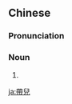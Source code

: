 ==Chinese==
{{zh-forms|s=带儿}}

===Pronunciation===
{{zh-pron
|m=dàir
|cat=n
}}

===Noun===
{{zh-noun}}

# {{zh-erhua form of}}

{{zh-cat|Intermediate}}

[[ja:帶兒]]